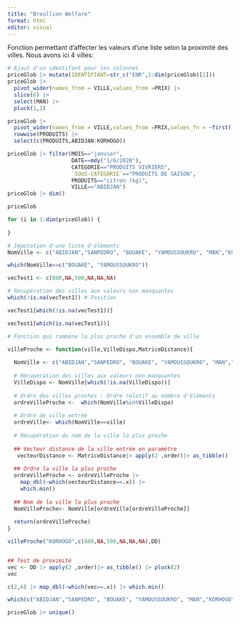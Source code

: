 ```yaml
---
title: "Broullion Welfare"
format: html
editor: visual
---
```


Fonction permettant d'affecter les valeurs d'une liste selon la proximité des villes. Nous avons ici 4 villes:

```r
# Ajout d'un identifant pour les colonnes 
priceGlob |> mutate(IDENTIFIANT=str_c("ENR",1:dim(priceGlob)[1]))
priceGlob |> 
  pivot_wider(names_from = VILLE,values_from =PRIX) |>
  slice(6) |>
  select(MAN) |> 
  pluck(1,1)

priceGlob |>
  pivot_wider(names_from = VILLE,values_from =PRIX,values_fn = ~first(.x)) |>
  rowwise(PRODUITS) |> 
  select(c(PRODUITS,ABIDJAN:KORHOGO))

priceGlob |> filter(MOIS=="janvier",
                    DATE==mdy("1/6/2020"),
                    CATEGORIE=="PRODUITS VIVRIERS",
                    `SOUS-CATEGORIE`=="PRODUITS DE SAISON",
                    PRODUITS=="citron (kg)",
                    VILLE=="ABIDJAN")
priceGlob |> dim()

priceGlob 
```

```r
for (i in 1:dim(priceGlob)) {
  
}

# Imputation d'une liste d'éléments
NomVille <- c("ABIDJAN","SANPEDRO", "BOUAKE", "YAMOUSSOUKRO", "MAN","KORHOGO")

which(NomVille==c("BOUAKE", "YAMOUSSOUKRO"))

vecTest1 <- c(800,NA,500,NA,NA,NA)

# Récupération des villes aux valeurs non manquantes
which(!is.na(vecTest1)) # Position

vecTest1[which(!is.na(vecTest1))]

vecTest1[which(is.na(vecTest1))]

# Fonction qui rammène la plus proche d'un ensemble de ville

villeProche <- function(ville,VilleDispo,MatriceDistance){
  
  NomVille <- c("ABIDJAN","SANPEDRO", "BOUAKE", "YAMOUSSOUKRO", "MAN","KORHOGO")
  
  # Récupération des villes aux valeurs non manquantes
  VilleDispo <- NomVille[which(!is.na(VilleDispo))]
  
  # Ordre des villes proches : Ordre relatif au nombre d'éléments
  ordreVilleProche <-  which(NomVille%in%VilleDispo)
  
  # Ordre de ville entrée
  ordreVille<- which(NomVille==ville)
  
  # Récupération du nom de la ville la plus proche
  
  ## Vecteur distance de la ville entrée en paramètre
   vecteurDistance <- MatriceDistance|> apply(2 ,order)|> as_tibble() |> pluck(ordreVille)
  
  ## Ordre la ville la plus proche
  ordreVilleProche <- ordreVilleProche |>
    map_dbl(~which(vecteurDistance==.x)) |>
    which.min() 
  
  ## Nom de la ville la plus proche
  NomVilleProche<- NomVille[ordreVille[ordreVilleProche]]
  
  return(ordreVilleProche)
}

villeProche("KORHOGO",c(800,NA,500,NA,NA,NA),DD)


## Test de proximité
vec <- DD |> apply(2 ,order)|> as_tibble() |> pluck(2)
vec

c(2,6) |> map_dbl(~which(vec==.x)) |> which.min()

which(c("ABIDJAN","SANPEDRO", "BOUAKE", "YAMOUSSOUKRO", "MAN","KORHOGO")%in%c("KORHOGO","BOUAKE"))

priceGlob |> unique()

```

